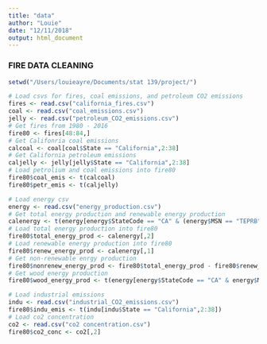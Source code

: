 ```yaml
---
title: "data"
author: "Louie"
date: "12/11/2018"
output: html_document
---
```

### FIRE DATA CLEANING ###

```r
setwd("/Users/louieayre/Documents/stat 139/project/")

# Load csvs for fires, coal emissions, and petroleum CO2 emissions
fires <- read.csv("california_fires.csv")
coal <- read.csv("coal_emissions.csv")
jelly <- read.csv("petroleum_CO2_emissions.csv")
# Get fires from 1980 - 2016
fire80 <- fires[48:84,]
# Get Califonria coal emissions
calcoal <- coal[coal$State == "California",2:38]
# Get California petroleum emissions
caljelly <- jelly[jelly$State == "California",2:38]
# Load petrolium and coal emissions into fire80
fire80$coal_emis <- t(calcoal)
fire80$petr_emis <- t(caljelly)
```

```r
# Load energy csv
energy <- read.csv("energy_production.csv")
# Get total energy production and renewable energy production
calenergy <- t(energy[energy$StateCode == "CA" & (energy$MSN == "TEPRB" | energy$MSN == "REPRB"),24:60])
# Load total energy production into fire80
fire80$total_energy_prod <- calenergy[,2]
# Load renewable energy production into fire80
fire80$renew_energy_prod <- calenergy[,1]
# Get non-renewable enrgy production
fire80$nonrenew_energy_prod <- fire80$total_energy_prod - fire80$renew_energy_prod
# Get wood energy production
fire80$wood_energy_prod <- t(energy[energy$StateCode == "CA" & energy$MSN == "WDPRB" ,24:60])
```

```r
# Load industrial emissions
indu <- read.csv("industrial_CO2_emissions.csv")
fire80$indu_emis <- t(indu[indu$State == "California",2:38])
# Load co2 concentration
co2 <- read.csv("co2 concentration.csv")
fire80$co2_conc <- co2[,2]
```


